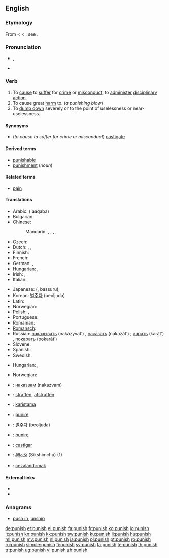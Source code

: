 {{wikipedia}}
==English==

===Etymology===
From {{etyl|enm}} {{term|punischen}} < {{etyl|la}} {{term|punire||to inflict punishment upon}} < {{term|poena||punishment, penalty}}; see {{term|pain}}.

===Pronunciation===
* {{IPA|/ˈpʌnɪʃ/}}, {{SAMPA|/"pVnIS/}}
* {{audio|en-us-punish.ogg|Audio (US)}}

===Verb===
{{en-verb|punish|es}}

# To [[cause]] to [[suffer]] for [[crime]] or [[misconduct]], to [[administer]] [[disciplinary]] [[action]].
# To cause great [[harm]] to. (''a punishing blow'')
# To [[dumb down]] severely or to the point of uselessness or near-uselessness.

====Synonyms====
* (''to cause to suffer for crime or misconduct'') [[castigate]]

====Derived terms====
* [[punishable]]
* [[punishment]] (''noun'')

====Related terms====
* [[pain]]

====Translations====
{{trans-top|to cause to suffer for crime or misconduct}}
* Arabic: {{Arab|[[عاقب]]}} (`aaqaba)
* Bulgarian: {{t+|bg|наказвам|tr=nakazvam}}
* Chinese:
*: Mandarin: {{t-|cmn|懲罰|sc=Hani}},  {{t-|cmn|惩罚|tr=chéngfá|sc=Hani}},  {{t|cmn|處罰|sc=Hani}},  {{t|cmn|处罚|tr=chǔfá|sc=Hani}},  {{t-|cmn|制裁|tr=zhìcái|sc=Hani}}
* Czech: {{t-|cs|trestat}}
* Dutch: {{t+|nl|straffen}}, {{t-|nl|afstraffen}}, {{t+|nl|bestraffen}}
* Finnish: {{t+|fi|rangaista}}
* French: {{t+|fr|punir}}
* German: {{t+|de|bestrafen}},  {{t+|de|strafen}}
* Hungarian: {{t+|hu|büntet}}, {{t+|hu|megbüntet}}
* Irish: {{t|ga|cuir pionós ar}}, {{t|ga|pionósaigh}}
* Italian: {{t+|it|punire}}
{{trans-mid}}
* Japanese: {{Jpan|[[罰する]]}} ({{Jpan|[[ばっする]]}}, bassuru),  {{t|ja|懲罰する|tr=chōbatsu-suru}}
* Korean: [[벌주다]] (beoljuda)
* Latin: {{t-|la|punire}}
* Norwegian: {{t-|no|straffe}}
* Polish: {{t+|pl|karać}}, {{t|pl|ukarać}}
* Portuguese: {{t+|pt|castigar}}
* Romanian: {{t+|ro|pedepsi}}
* [[Romansch]]: {{t|rm|chastiar}}
* Russian: [[наказывать]] (nakázyvat’) {{impf}}, [[наказать]] (nakazát’) {{pf.}}; [[карать]] (karát’) {{impf}}, [[покарать]] (pokarát’) {{pf.}}
* Slovene: {{t+|sl|kaznovati}}
* Spanish: {{t-|es|castigar}}
* Swedish: {{t+|sv|straffa}}
{{trans-bottom}}

{{trans-top|to cause great harm to}}
* Hungarian: {{t|hu|bántalmaz}}, {{t|hu|helybenhagy}}
{{trans-mid}}
* Norwegian: {{t+|no|skade}}
{{trans-bottom}}

{{trans-top|to dumb down severely or to the point of uselessness or near-uselessness}}
{{trans-mid}}
{{trans-bottom}}

{{checktrans-top}}
* {{ttbc|bg}}: [[наказвам]] (nakazvam)
* {{ttbc|nl}}: [[straffen]], [[afstraffen]]
* {{ttbc|et}}: [[karistama]]
* {{ttbc|it}}: [[punire]]
{{trans-mid}}
* {{ttbc|ko}}: [[벌주다]] (beoljuda)
* {{ttbc|la}}: [[punire]]
* {{ttbc|es}}: [[castigar]]
* {{ttbc|Telugu}}: [[శిక్షించు]] (Sikshimchu) (1)
* {{ttbc|Turkish}}: [[cezalandırmak]]
{{trans-bottom}}

====External links====
* {{R:Webster 1913}}
* {{R:Century 1911}}

===Anagrams===
* {{alphagram|hinpsu}} [[push in#English|push in]], [[unship#English|unship]]

[[de:punish]]
[[et:punish]]
[[el:punish]]
[[fa:punish]]
[[fr:punish]]
[[ko:punish]]
[[io:punish]]
[[it:punish]]
[[kn:punish]]
[[kk:punish]]
[[sw:punish]]
[[ku:punish]]
[[li:punish]]
[[hu:punish]]
[[ml:punish]]
[[my:punish]]
[[nl:punish]]
[[ja:punish]]
[[pl:punish]]
[[pt:punish]]
[[ro:punish]]
[[ru:punish]]
[[simple:punish]]
[[fi:punish]]
[[sv:punish]]
[[ta:punish]]
[[te:punish]]
[[th:punish]]
[[tr:punish]]
[[ug:punish]]
[[vi:punish]]
[[zh:punish]]